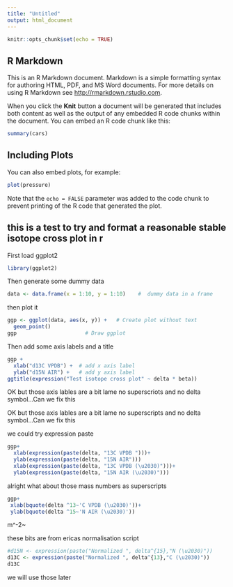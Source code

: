 ```yaml
---
title: "Untitled"
output: html_document
---
```


```r
knitr::opts_chunk$set(echo = TRUE)
```

## R Markdown

This is an R Markdown document. Markdown is a simple formatting syntax for authoring HTML, PDF, and MS Word documents. For more details on using R Markdown see <http://rmarkdown.rstudio.com>.

When you click the **Knit** button a document will be generated that includes both content as well as the output of any embedded R code chunks within the document. You can embed an R code chunk like this:

```r
summary(cars)
```

## Including Plots

You can also embed plots, for example:

```r
plot(pressure)
```

Note that the `echo = FALSE` parameter was added to the code chunk to prevent printing of the R code that generated the plot.


## this is a test to try and format a reasonable stable isotope cross plot in r

First load ggplot2
```r
library(ggplot2)
```


Then generate some dummy data


```r
data <- data.frame(x = 1:10, y = 1:10)    #  dummy data in a frame
```
        
then plot it

```r
ggp <- ggplot(data, aes(x, y)) +   # Create plot without text
  geom_point()
ggp                      # Draw ggplot
```

Then add some axis labels and a title

```r
ggp +                                 
  xlab("d13C VPDB") +  # add x axis label
  ylab("d15N AIR") +   # add y axis label
ggtitle(expression("Test isotope cross plot" ~ delta * beta))

```

OK  but those axis lables are a bit lame no superscriots and no delta symbol...Can we fix this

OK  but those axis lables are a bit lame no superscripts and no delta symbol...Can we fix this

we could try expression paste
```r
ggp+
  xlab(expression(paste(delta, "13C VPDB ")))+
  ylab(expression(paste(delta, "15N AIR")))
  xlab(expression(paste(delta, "13C VPDB (\u2030)")))+
  ylab(expression(paste(delta, "15N AIR (\u2030)")))

```

alright what about those mass numbers as superscripts
```r
ggp+
 xlab(bquote(delta ^13~'C VPDB (\u2030)'))+
 ylab(bquote(delta ^15~'N AIR (\u2030)'))
```

m^-2~

  these bits are from ericas normalisation script                 
```r
#d15N <- expression(paste("Normalized ", delta^{15},"N (\u2030)"))
d13C <- expression(paste("Normalized ", delta^{13},"C (\u2030)"))
d13C
```




we will use those later
